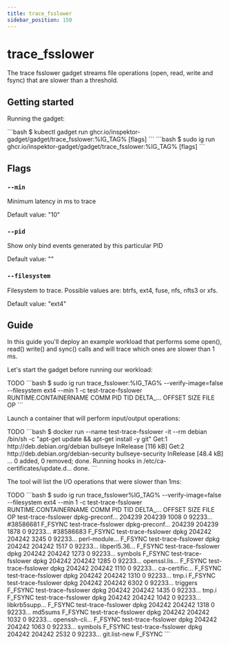 ```yaml
---
title: trace_fsslower
sidebar_position: 150
---
```



# trace_fsslower

The trace fsslower gadget streams file operations (open, read, write and fsync)
that are slower than a threshold.

## Getting started

Running the gadget:

<Tabs groupId="env">
  <TabItem value="kubectl-gadget" label="kubectl gadget">
```bash
$ kubectl gadget run ghcr.io/inspektor-gadget/gadget/trace_fsslower:%IG_TAG% [flags]
```
  </TabItem>

  <TabItem value="ig" label="ig">
```bash
$ sudo ig run ghcr.io/inspektor-gadget/gadget/trace_fsslower:%IG_TAG% [flags]
```
  </TabItem>
</Tabs>

## Flags

### `--min`

Minimum latency in ms to trace

Default value: "10"

### `--pid`

Show only bind events generated by this particular PID

Default value: ""

### `--filesystem`

Filesystem to trace. Possible values are: btrfs, ext4, fuse, nfs, nfts3 or xfs.

Default value: "ext4"

## Guide

In this guide you'll deploy an example workload that performs some open(),
read() write() and sync() calls and will trace which ones are slower than 1 ms.

Let's start the gadget before running our workload:

<Tabs groupId="env">
  <TabItem value="kubectl-gadget" label="kubectl gadget">
TODO
  </TabItem>

  <TabItem value="ig" label="ig">
```bash
$ sudo ig run trace_fsslower:%IG_TAG%  --verify-image=false --filesystem ext4 --min 1 -c test-trace-fsslower
RUNTIME.CONTAINERNAME     COMM                 PID        TID DELTA_… OFFSET   SIZE FILE         OP
```
  </TabItem>
</Tabs>


Launch a container that will perform input/output operations:

<Tabs groupId="env">
  <TabItem value="kubectl-gadget" label="kubectl gadget">
TODO
  </TabItem>

  <TabItem value="ig" label="ig">
```bash
$ docker run --name test-trace-fsslower -it --rm debian /bin/sh -c "apt-get update && apt-get install -y git"
Get:1 http://deb.debian.org/debian bullseye InRelease [116 kB]
Get:2 http://deb.debian.org/debian-security bullseye-security InRelease [48.4 kB]
...
0 added, 0 removed; done.
Running hooks in /etc/ca-certificates/update.d...
done.
```
  </TabItem>
</Tabs>

The tool will list the I/O operations that were slower than 1ms:

<Tabs groupId="env">
  <TabItem value="kubectl-gadget" label="kubectl gadget">
TODO
  </TabItem>

  <TabItem value="ig" label="ig">
```bash
$ sudo ig run trace_fsslower%IG_TAG% --verify-image=false --filesystem ext4 --min 1 -c test-trace-fsslower
RUNTIME.CONTAINERNAME     COMM                 PID        TID DELTA_… OFFSET   SIZE FILE         OP
test-trace-fsslower       dpkg-preconf…     204239     204239    1008      0 92233… #38586681    F_FSYNC
test-trace-fsslower       dpkg-preconf…     204239     204239    1878      0 92233… #38586683    F_FSYNC
test-trace-fsslower       dpkg              204242     204242    3245      0 92233… perl-module… F_FSYNC
test-trace-fsslower       dpkg              204242     204242    1517      0 92233… libperl5.36… F_FSYNC
test-trace-fsslower       dpkg              204242     204242    1273      0 92233… symbols      F_FSYNC
test-trace-fsslower       dpkg              204242     204242    1285      0 92233… openssl.lis… F_FSYNC
test-trace-fsslower       dpkg              204242     204242    1110      0 92233… ca-certific… F_FSYNC
test-trace-fsslower       dpkg              204242     204242    1310      0 92233… tmp.i        F_FSYNC
test-trace-fsslower       dpkg              204242     204242    6302      0 92233… triggers     F_FSYNC
test-trace-fsslower       dpkg              204242     204242    1435      0 92233… tmp.i        F_FSYNC
test-trace-fsslower       dpkg              204242     204242    1042      0 92233… libkrb5supp… F_FSYNC
test-trace-fsslower       dpkg              204242     204242    1318      0 92233… md5sums      F_FSYNC
test-trace-fsslower       dpkg              204242     204242    1032      0 92233… openssh-cli… F_FSYNC
test-trace-fsslower       dpkg              204242     204242    1063      0 92233… symbols      F_FSYNC
test-trace-fsslower       dpkg              204242     204242    2532      0 92233… git.list-new F_FSYNC
```
  </TabItem>
</Tabs>

